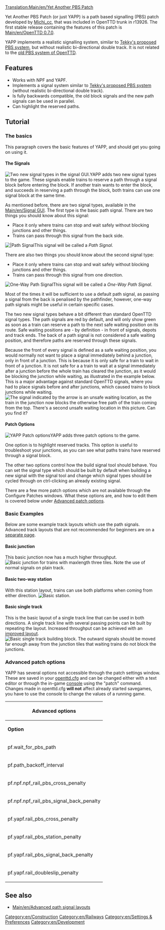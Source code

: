 [[Translation:Main/en/Yet Another PBS Patch]]

{{en/Outdated|''March 2011'', especially the pictures}}

Yet Another PBS Patch (or just YAPP) is a path based signalling (PBS) patch developed by [[Archive/en/Michi cc|Michi_cc]], that was included in OpenTTD trunk in r13926. The first stable release containing the features of this patch is [[Main/en/OpenTTD 0.7.0]].

YAPP implements a realistic signalling system, similar to [[Main/en/Realistic Path Based Signalling|Tekky's proposed PBS system]], but without realistic bi-directional double track. It is not related to the [[Main/en/Old Path Based Signaling|old PBS system of OpenTTD]].

==Features==
* Works with NPF and YAPF.
* Implements a signal system similar to [[Main/en/Realistic Path Based Signalling|Tekky's proposed PBS system]] (without realistic bi-directional double track).
* Is fully backwards compatible, the old block signals and the new path signals can be used in parallel.
* Can highlight the reserved paths.

==Tutorial==
===The basics===
This paragraph covers the basic features of YAPP, and should get you going on using it.

====The Signals====
[[File:en/Yapp signalgui.png|frame|right|Two new signal types in the [[signal GUI]].]]YAPP adds two new signal types to the game. These signals enable trains to reserve a path through a signal block before entering the block. If another train wants to enter the block, and succeeds in reserving a path through the block, both trains can use one signal block at the same time.


As mentioned before, there are two signal types, available in the [[Main/en/Signal GUI]]. The first type is the basic path signal. There are two things you should know about this signal:
* Place it only where trains can stop and wait safely without blocking junctions and other things.
* Trains can pass through this signal from the back side.
[[File:en/Yapp pbssignal.png|frame|right||Path Signal]]This signal will be called a ''Path Signal''.


There are also two things you should know about the second signal type:
* Place it only where trains can stop and wait safely without blocking junctions and other things.
* Trains can pass through this signal from one direction.
[[File:en/Yapp onewaypbssignal.png|frame|right|One-Way Path Signal]]This signal will be called a ''One-Way Path Signal''.


Most of the times it will be sufficient to use a default path signal, as passing a signal from the back is penalised by the pathfinder, however, one-way path signals might be useful in certain specific cases.


The two new signal types behave a bit different than standard OpenTTD signal types. The path signals are red by default, and will only show green as soon as a train can reserve a path to the next safe waiting position on its route. Safe waiting positions are - by definition - in front of signals, depots and track ends. The back of a path signal is not considered a safe waiting position, and therefore paths are reserved through these signals.

Because the front of every signal is defined as a safe waiting position, you would normally not want to place a signal immediately behind a junction, only in front of a junction. This is because it is only safe for a train to wait in front of a junction. It is not safe for a a train to wait at a signal immediately after a junction before the whole train has cleared the junction, as it would be blocking the junction while waiting, as illustrated in the example below. This is a major advantage against standard OpenTTD signals, where you had to place signals before and after junctions, which caused trains to block junctions while waiting.
[[File:en/Yapp unsafewaitinglocation.png|frame|center|The signal indicated by the arrow is an unsafe waiting location, as the train in the junction now blocks the otherwise free path of the train coming from the top. There's a second unsafe waiting location in this picture. Can you find it?]]

====Patch Options====
[[File:en/Yapp patch-options.png|frame|right|YAPP Patch options]]YAPP adds three patch options to the game.


One option is to highlight reserved tracks. This option is useful to troubleshoot your junctions, as you can see what paths trains have reserved through a signal block.


The other two options control how the build signal tool should behave. You can set the signal type which should be built
by default when building a new signal with the signal tool and change which signal types should be cycled through on ctrl-clicking
an already existing signal.


There are a few more patch options which are not available through the Configure Patches windows. What these options are, and how to edit them is covered below
under [[Main/en/#Advanced patch options|Advanced patch options]].

===Basic Examples===
Below are some example track layouts which use the path signals. Advanced track layouts that are not recommended for beginners are on a [[Main/en/Advanced path signal layouts|separate page]].

====Basic junction====
This basic junction now has a much higher throughput.
[[File:en/Yapp basicjunction.png|frame|center|Basic junction for trains with maxlength three tiles. Note the use of normal signals on plain track.]]

====Basic two-way station====
With this station layout, trains can use both platforms when coming from either direction.
[[File:en/Yapp basicstation.png|frame|center|Basic station.]]

====Basic single track====
This is the basic layout of a single track line that can be used in both directions. A single track line with several passing points can be built by repeating the layout. Increased throughput can be achieved with an [[Main/en/Advanced path signal layouts#Prioritised single track layout|improved layout]].
[[File:en/Yapp single track.png|frame|center|Basic single track building block. The outward signals should be moved far enough away from the junction tiles that waiting trains do not block the junctions.]]

===Advanced patch options===
YAPP has several options not accessible through the patch settings window. These are saved in your [[Main/en/Openttd.cfg|openttd.cfg]] and
can be changed either with a text editor or through the in-game [[Main/en/Console|console]] using the "patch" command. Changes made in openttd.cfg '''will not''' affect
already started savegames, you have to use the console to change the values of a running game.

{| border = "1"
!colspan="3"| Advanced options
|-
| '''Option''' || '''Default''' || '''Description'''
|-
| pf.wait_for_pbs_path || 30 || How long to wait for a path reservation (in days). Set this value to 255 if you don't want trains to ''ever'' turn around at a path signal on their own.
|-
| pf.path_backoff_interval || 20 || Ticks between checks for a free path. Increase if you have a slow computer. Set to 255 to disable path look-ahead if you don't want to use advanced signals.
|-
| pf.npf.npf_rail_pbs_cross_penalty || 300 || Pathfinder penalty for crossing a reserved tile when using [[Main/en/New global pathfinding|NPF]].
|-
| pf.npf.npf_rail_pbs_signal_back_penalty || 1500 || Pathfinder penalty for passing a path signal from the backside when using [[Main/en/New global pathfinding|NPF]].
|-
| pf.yapf.rail_pbs_cross_penalty || 300 || Pathfinder penalty for crossing a reserved tile when using [[Main/en/Yet Another Pathfinder|YAPF]].
|-
| pf.yapf.rail_pbs_station_penalty || 800 || Pathfinder penalty for crossing a reserved station tile when using [[Main/en/Yet Another Pathfinder|YAPF]].
|-
| pf.yapf.rail_pbs_signal_back_penalty || 1500 || Pathfinder penalty for passing a path signal from the backside when using [[Main/en/Yet Another Pathfinder|YAPF]].
|-
| pf.yapf.rail_doubleslip_penalty || 100 || Pathfinder penalty for passing a double slip switch when using [[Main/en/Yet Another Pathfinder|YAPF]].
|}
{{en/Feature|0.7}}

== See also ==
* [[Main/en/Advanced path signal layouts]]

[[Category:en/Construction]]
[[Category:en/Railways]]
[[Category:en/Settings & Preferences]]
[[Category:en/Development]]
